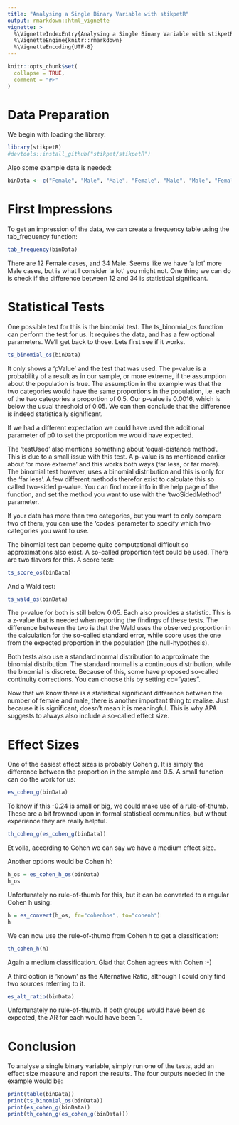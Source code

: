 ```yaml
---
title: "Analysing a Single Binary Variable with stikpetR"
output: rmarkdown::html_vignette
vignette: >
  %\VignetteIndexEntry{Analysing a Single Binary Variable with stikpetR}
  %\VignetteEngine{knitr::rmarkdown}
  %\VignetteEncoding{UTF-8}
---
```


```r
knitr::opts_chunk$set(
  collapse = TRUE,
  comment = "#>"
)
```

# Data Preparation
We begin with loading the library:

```r
library(stikpetR)
#devtools::install_github("stikpet/stikpetR")
```

Also some example data is needed:

```r
binData <- c("Female", "Male", "Male", "Female", "Male", "Male", "Female", "Female", "Male", "Male", "Male", "Male", "Male", "Male", "Female", "Male", "Female", "Male", "Male", "Female", "Female", "Male", "Male", "Male", "Male", "Male", "Male", "Male", "Female", "Male", "Male", "Male", "Male", "Male", "Male", "Male", "Female","Male", "Male", "Male", "Male", "Male", "Male", "Male", "Female", "Female")
```

# First Impressions

To get an impression of the data, we can create a frequency table using the tab_frequency function:

```r
tab_frequency(binData)
```

There are 12 Female cases, and 34 Male. Seems like we have 'a lot' more Male cases, but is what I consider 'a lot' you might not. One thing we can do is check if the difference between 12 and 34 is statistical significant.

# Statistical Tests

One possible test for this is the binomial test. The ts_binomial_os function can perform the test for us. It requires the data, and has a few optional parameters. We'll get back to those. Lets first see if it works.
```r
ts_binomial_os(binData)
```
It only shows a 'pValue' and the test that was used. The p-value is a probability of a result as in our sample, or more extreme, if the assumption about the population is true. The assumption in the example was that the two categories would have the same proportions in the population, i.e. each of the two categories a proportion of 0.5. Our p-value is 0.0016, which is below the usual threshold of 0.05. We can then conclude that the difference is indeed statistically significant.

If we had a different expectation we could have used the additional parameter of p0 to set the proportion we would have expected.

The 'testUsed' also mentions something about 'equal-distance method'. This is due to a small issue with this test. A p-value is as mentioned earlier about 'or more extreme' and this works both ways (far less, or far more). The binomial test however, uses a binomial distribution and this is only for the 'far less'. A few different methods therefor exist to calculate this so called two-sided p-value. You can find more info in the help page of the function, and set the method you want to use with the 'twoSidedMethod' parameter.

If your data has more than two categories, but you want to only compare two of them, you can use the 'codes' parameter to specify which two categories you want to use.

The binomial test can become quite computational difficult so approximations also exist. A so-called proportion test could be used. There are two flavors for this. A score test:
```r
ts_score_os(binData)
```
And a Wald test:
```r
ts_wald_os(binData)
```
The p-value for both is still below 0.05. Each also provides a statistic. This is a z-value that is needed when reporting the findings of these tests. The difference between the two is that the Wald uses the observed proportion in the calculation for the so-called standard error, while score uses the one from the expected proportion in the population (the null-hypothesis).

Both tests also use a standard normal distribution to approximate the binomial distribution. The standard normal is a continuous distribution, while the binomial is discrete. Because of this, some have proposed so-called continuity corrections. You can choose this by setting cc="yates".

Now that we know there is a statistical significant difference between the number of female and male, there is another important thing to realise. Just because it is significant, doesn't mean it is meaningful. This is why APA suggests to always also include a so-called effect size.

# Effect Sizes

One of the easiest effect sizes is probably Cohen g. It is simply the difference between the proportion in the sample and 0.5. A small function can do the work for us:
```r
es_cohen_g(binData)
```
To know if this -0.24 is small or big, we could make use of a rule-of-thumb. These are a bit frowned upon in formal statistical communities, but without experience they are really helpful. 
```r
th_cohen_g(es_cohen_g(binData))
```
Et voila, according to Cohen we can say we have a medium effect size.

Another options would be Cohen h':
```r
h_os = es_cohen_h_os(binData)
h_os
```
Unfortunately no rule-of-thumb for this, but it can be converted to a regular Cohen h using:
```r
h = es_convert(h_os, fr="cohenhos", to="cohenh")
h
```
We can now use the rule-of-thumb from Cohen h to get a classification:
```r
th_cohen_h(h)
```
Again a medium classification. Glad that Cohen agrees with Cohen :-)

A third option is 'known' as the Alternative Ratio, although I could only find two sources referring to it.
```r
es_alt_ratio(binData)
```
Unfortunately no rule-of-thumb. If both groups would have been as expected, the AR for each would have been 1.

# Conclusion
To analyse a single binary variable, simply run one of the tests, add an effect size measure and report the results. The four outputs needed in the example would be:
```r
print(table(binData))
print(ts_binomial_os(binData))
print(es_cohen_g(binData))
print(th_cohen_g(es_cohen_g(binData)))
```

